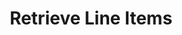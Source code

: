 ---
openapi: get /payments/{payment_id}/line-items
title: Retrieve Line Items
description: Retrieve line items for a specific payment.
---